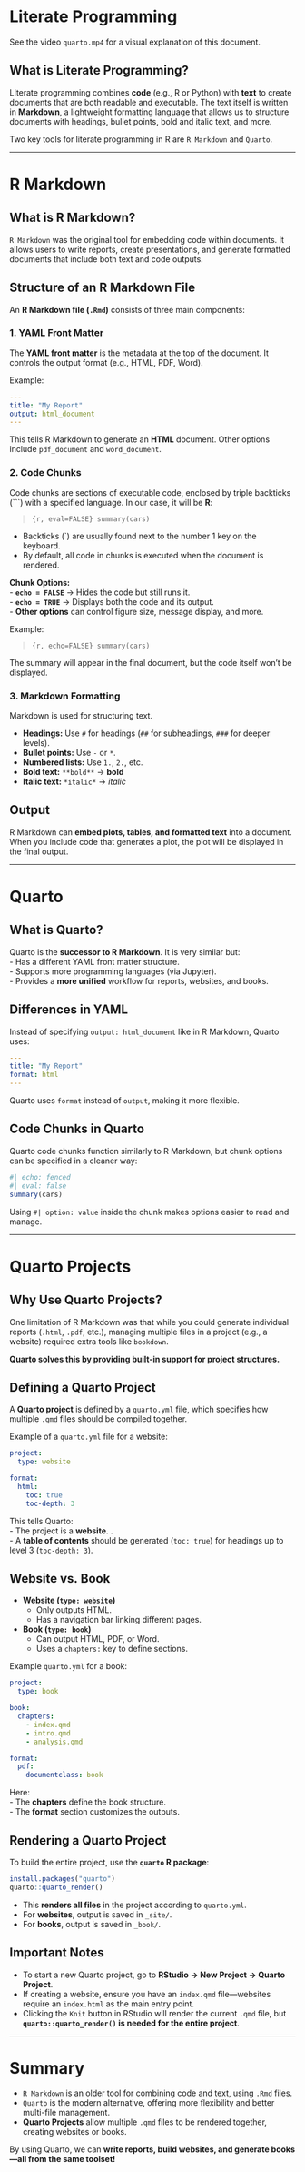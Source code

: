 # Literate Programming

See the video `quarto.mp4` for a visual explanation of this document.

## What is Literate Programming? 

LIterate programming combines **code** (e.g., R or Python) with **text** to create documents that are both readable and executable. The text itself is written in **Markdown**, a lightweight formatting language that allows us to structure documents with headings, bullet points, bold and italic text, and more.  

Two key tools for literate programming in R are `R Markdown` and `Quarto`.  

---

# R Markdown  

## What is R Markdown?

`R Markdown` was the original tool for embedding code within documents. It allows users to write reports, create presentations, and generate formatted documents that include both text and code outputs.  

## Structure of an R Markdown File 

An **R Markdown file (`.Rmd`)** consists of three main components:  

### 1. YAML Front Matter  
The **YAML front matter** is the metadata at the top of the document. It controls the output format (e.g., HTML, PDF, Word).  

Example:  
```yaml
---
title: "My Report"
output: html_document
---
```
This tells R Markdown to generate an **HTML** document. Other options include `pdf_document` and `word_document`.  

### 2. Code Chunks

Code chunks are sections of executable code, enclosed by triple backticks (```) with a specified language. In our case, it will be **R**:  

> ```{r, eval=FALSE}
> summary(cars)
> ```  

- Backticks (`) are usually found next to the number 1 key on the keyboard.
- By default, all code in chunks is executed when the document is rendered.  

**Chunk Options:**  
- **`echo = FALSE`** → Hides the code but still runs it.  
- **`echo = TRUE`** → Displays both the code and its output.  
- **Other options** can control figure size, message display, and more.  

Example:

> ```{r, echo=FALSE}
> summary(cars)
> ```

The summary will appear in the final document, but the code itself won’t be displayed.  

### 3. Markdown Formatting  

Markdown is used for structuring text.  

- **Headings:** Use `#` for headings (`##` for subheadings, `###` for deeper levels).  
- **Bullet points:** Use `-` or `*`.  
- **Numbered lists:** Use `1.`, `2.`, etc.  
- **Bold text:** `**bold**` → **bold**  
- **Italic text:** `*italic*` → *italic*  

## Output  
R Markdown can **embed plots, tables, and formatted text** into a document. When you include code that generates a plot, the plot will be displayed in the final output.  

---

# Quarto  

## What is Quarto? 

Quarto is the **successor to R Markdown**. It is very similar but:  
- Has a different YAML front matter structure.  
- Supports more programming languages (via Jupyter).  
- Provides a **more unified** workflow for reports, websites, and books.  

## Differences in YAML

Instead of specifying `output: html_document` like in R Markdown, Quarto uses:  

```yaml
---
title: "My Report"
format: html
---
```

Quarto uses `format` instead of `output`, making it more flexible.  

## Code Chunks in Quarto  
Quarto code chunks function similarly to R Markdown, but chunk options can be specified in a cleaner way:
  
```r
#| echo: fenced
#| eval: false
summary(cars)
```

Using `#| option: value` inside the chunk makes options easier to read and manage.  

---

# Quarto Projects  

## Why Use Quarto Projects? 

One limitation of R Markdown was that while you could generate individual reports (`.html`, `.pdf`, etc.), managing multiple files in a project (e.g., a website) required extra tools like `bookdown`.  

**Quarto solves this by providing built-in support for project structures.**  

## Defining a Quarto Project 

A **Quarto project** is defined by a `quarto.yml` file, which specifies how multiple `.qmd` files should be compiled together.  

Example of a `quarto.yml` file for a website:  
```yaml
project:
  type: website

format:
  html:
    toc: true
    toc-depth: 3
```

This tells Quarto:  
- The project is a **website**.  .  
- A **table of contents** should be generated (`toc: true`) for headings up to level 3 (`toc-depth: 3`).

## Website vs. Book

- **Website (`type: website`)**  
  - Only outputs HTML.  
  - Has a navigation bar linking different pages.  
- **Book (`type: book`)**  
  - Can output HTML, PDF, or Word.  
  - Uses a `chapters:` key to define sections.  

Example `quarto.yml` for a book:  
```yaml
project:
  type: book

book:
  chapters:
    - index.qmd
    - intro.qmd
    - analysis.qmd

format:
  pdf: 
    documentclass: book
```

Here:  
- The **chapters** define the book structure.  
- The **format** section customizes the outputs.

## Rendering a Quarto Project

To build the entire project, use the **`quarto` R package**:  

```r
install.packages("quarto")
quarto::quarto_render()
```

- This **renders all files** in the project according to `quarto.yml`.  
- For **websites**, output is saved in `_site/`.  
- For **books**, output is saved in `_book/`.  

## Important Notes
 
- To start a new Quarto project, go to **RStudio → New Project → Quarto Project**.  
- If creating a website, ensure you have an `index.qmd` file—websites require an `index.html` as the main entry point.
- Clicking the `Knit` button in RStudio will render the current `.qmd` file, but **`quarto::quarto_render()` is needed for the entire project**.

---

# Summary

- `R Markdown` is an older tool for combining code and text, using `.Rmd` files.  
- `Quarto` is the modern alternative, offering more flexibility and better multi-file management.  
- **Quarto Projects** allow multiple `.qmd` files to be rendered together, creating websites or books.  

By using Quarto, we can **write reports, build websites, and generate books—all from the same toolset!**